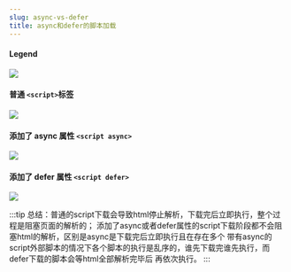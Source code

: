 ```yaml
---
slug: async-vs-defer
title: async和defer的脚本加载
---
```



#### Legend

<img src='https://www.growingwiththeweb.com/images/2014/02/26/legend.svg' width={300}/>


#### 普通 ``<script>``标签

<img src='https://www.growingwiththeweb.com/images/2014/02/26/script.svg'/>



#### 添加了 **async** 属性 ``<script async>``

<img src='https://www.growingwiththeweb.com/images/2014/02/26/script-async.svg'/>




#### 添加了 **defer** 属性 ``<script defer>``

<img src='https://www.growingwiththeweb.com/images/2014/02/26/script-defer.svg'/>



:::tip
总结：普通的script下载会导致html停止解析，下载完后立即执行，整个过程是阻塞页面的解析的；
添加了async或者defer属性的script下载阶段都不会阻塞html的解析，区别是async是下载完后立即执行且在存在多个
带有async的script外部脚本的情况下各个脚本的执行是乱序的，谁先下载完谁先执行，而defer下载的脚本会等html全部解析完毕后
再依次执行。
:::
